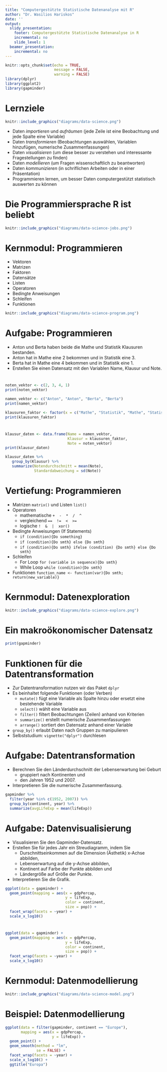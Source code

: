```yaml
---
title: "Computergestützte Statistische Datenanalyse mit R"
author: "Dr. Wasilios Hariskos"
date: ''
output:
  slidy_presentation:
    footer: Computergestützte Statistische Datenanalyse in R
    incremental: no
    slide_level: 1
  beamer_presentation:
    incremental: no
---
```


```r
knitr::opts_chunk$set(echo = TRUE, 
                      message = FALSE, 
                      warning = FALSE)
library(dplyr)
library(ggplot2)
library(gapminder)
```



<!-- # R Studio -->

<!-- ```{r, echo=FALSE, fig.cap="", out.width='80%', fig.align="center"} -->
<!-- knitr::include_graphics("figures/gruppenarbeit.gif") -->
<!-- ``` -->

# Lernziele

```r
knitr::include_graphics("diagrams/data-science.png")
```

+ Daten *importieren* und *aufräumen* (jede Zeile ist eine Beobachtung und jede Spalte eine Variable)
+ Daten *transformieren* (Beobachtungen auswählen, Variablen hinzufügen, numerische Zusammenfassungen)
+ Daten *visualisieren* (um diese besser zu verstehen und interessante Fragestellungen zu finden)
+ Daten *modellieren* (um Fragen wissenschaftlich zu beantworten)
+ Daten *kommunizieren* (in schriflichen Arbeiten oder in einer Präsentation)
+ Programmieren lernen, um besser Daten computergestützt statistisch auswerten zu können

# Die Programmiersprache R ist beliebt

```r
knitr::include_graphics("diagrams/data-science-jobs.png")
```


# Kernmodul: Programmieren

+ Vektoren
+ Matrizen
+ Faktoren
+ Datensätze
+ Listen
+ Operatoren
+ Bedingte Anweisungen
+ Schleifen
+ Funktionen

```r
knitr::include_graphics("diagrams/data-science-program.png")
```


# Aufgabe: Programmieren

+ Anton und Berta haben beide die Mathe und Statistik Klausuren bestanden. 
+ Anton hat in Mathe eine 2 bekommen und in Statistik eine 3. 
+ Berta hat in Mathe eine 4 bekommen und in Statistik eine 1. 
+ Erstellen Sie einen Datensatz mit den Variablen Name, Klausur und Note.

#

```r
noten_vektor <- c(2, 3, 4, 1)
print(noten_vektor)
```

```r
namen_vektor <- c("Anton", "Anton", "Berta", "Berta")
print(namen_vektor)

```

```r
klausuren_faktor <- factor(x = c("Mathe", "Statistik", "Mathe", "Statistik"))
print(klausuren_faktor)
```


#

```r
klausur_daten <- data.frame(Name = namen_vektor, 
                            Klausur = klausuren_faktor, 
                            Note = noten_vektor)
print(klausur_daten)
```

```r
klausur_daten %>%
   group_by(Klausur) %>%
   summarize(Notendurchschnitt = mean(Note),
             Standardabweichung = sd(Note))
```


<!-- # Zweidimensionale Matrizen -->

<!-- ```{r example_matrix} -->
<!-- noten_matrize <- matrix(data = noten_vektor, -->
<!--                         nrow = 2, -->
<!--                         byrow = TRUE) -->

<!-- rownames(noten_matrize) <- c("Anton", "Berta") -->
<!-- colnames(noten_matrize) <- c("Mathe-Klausur", "Statistik-Klausur") -->

<!-- print(noten_matrize) -->
<!-- ``` -->


<!-- # Ausblick: Datenanalyse -->

<!-- ```{r} -->
<!-- library(tidyverse) -->

<!-- klausur_daten %>%  -->
<!--   group_by(Geschlecht) %>%  -->
<!--   summarize(Notendurchschnitt = mean(Note), -->
<!--             Standardabweichung = sd(Note)) -->

<!-- ``` -->

<!-- # Gruppenarbeit: Erstes Skript ausführen -->

<!-- ```{r group_work, echo=FALSE, fig.cap="", out.width='80%', fig.align="center"} -->
<!-- knitr::include_graphics("figures/gruppenarbeit.gif") -->
<!-- ``` -->

# Vertiefung: Programmieren

- Matrizen `matrix()` und Listen `list()`
- Operatoren
  - mathematische `+  -  *  /  ^` 
  - vergleichend `==  !=  <  >=` 
  - logische `!  &  |  xor()`
- Bedingte Anweisungen (If Statements)
  - `if (condition){Do something}`
  - `if (condition){Do smth} else {Do smth}`
  - `if (condition){Do smth} ifelse (condition) {Do smth} else {Do smth}`
- Schleifen
  - For Loop `for (variable in sequence){Do smth}`
  - While Loop `while (condition){Do smth}`
- Funktionen `function_name <- function(var){Do smth; return(new_variable)}`

<!-- # Selbststudium: Schummelzettel studieren -->

<!-- # Hausaufgaben: Datacamp Kurs abschließen -->

# Kernmodul: Datenexploration

```r
knitr::include_graphics("diagrams/data-science-explore.png")
```

# Ein makroökonomischer Datensatz

```r
print(gapminder)
```

# Funktionen für die Datentransformation

- Zur Datentransformation nutzen wir das Paket `dplyr`
- Es beinhaltet folgende Funktionen (oder Verben)
  + `mutate()` fügt eine Variable als Spalte hinzu oder ersetzt eine bestehende Variable
  + `select()` wählt eine Variable aus
  + `filter()` filtert Beobachtungen (Zeilen) anhand von Kriterien
  + `summarize()` erstellt numerische Zusammenfassungen
  + `arrange()` sortiert den Datensatz anhand einer Variable
+ `group_by()` erlaubt Daten nach Gruppen zu manipulieren 
+ Selbststudium: `vignette("dplyr")` durchlesen   

# Aufgabe: Datentransformation

+ Berechnen Sie den Länderdurchschnitt der Lebenserwartung bei Geburt
  + gruppiert nach Kontinenten und 
  + den Jahren 1952 und 2007. 

+ Interpretieren Sie die numerische Zusammenfassung.

```r
gapminder %>% 
  filter(year %in% c(1952, 2007)) %>% 
  group_by(continent, year) %>% 
  summarize(avgLifeExp = mean(lifeExp))
```

# Aufgabe: Datenvisualisierung

+ Visualisieren Sie den Gapminder-Datensatz.
+ Erstellen Sie für jedes Jahr ein Streudiagramm, indem Sie 
  + Durschnittseinkommen auf die Dimension (Ästhetik) x-Achse abbilden,
  + Lebenserwartung auf die y-Achse abbilden,
  + Kontinent auf Farbe der Punkte abbilden und
  + Ländergröße auf Größe der Punkte.
+ Interpretieren Sie die Grafik.

```r
ggplot(data = gapminder) +
  geom_point(mapping = aes(x = gdpPercap,
                           y = lifeExp,
                           color = continent,
                           size = pop)) +
  facet_wrap(facets = ~year) +
  scale_x_log10()
```

# 

```r
ggplot(data = gapminder) +
  geom_point(mapping = aes(x = gdpPercap,
                           y = lifeExp,
                           color = continent,
                           size = pop)) +
  facet_wrap(facets = ~year) +
  scale_x_log10()
```

<!-- # Hausaufgaben: Datacamp -->

# Kernmodul: Datenmodellierung

```r
knitr::include_graphics("diagrams/data-science-model.png")
```

# Beispiel: Datenmodellierung

```r
ggplot(data = filter(gapminder, continent == "Europe"),
       mapping = aes(x = gdpPercap,
                     y = lifeExp)) +
  geom_point() +
  geom_smooth(method = "lm",
              se = FALSE) +
  facet_wrap(facets = ~year) +
  scale_x_log10() +
  ggtitle("Europa") 
```

<!-- # Hausaufgaben: Datacamp -->


<!-- # Funktionen -->

<!-- ```{r} -->
<!-- mean(noten_vektor) -->
<!-- ``` -->

<!-- ```{r} -->
<!-- mittelwert <- function(x){ -->
<!--   summe <- sum(noten_vektor) -->
<!--   anzahl <- length(noten_vektor) -->
<!--   return(summe / anzahl) -->
<!-- } -->

<!-- mittelwert(noten_vektor) -->
<!-- ``` -->



<!-- # Netzbasierte Versionsverwaltung -->

<!-- - Alle Kursmaterialien sind frei zugänglich und befinden sich in diesem [Github Repositorium](https://github.com/wasilios-hariskos/csd-berlin20). -->
<!-- - Github ist ein Internetdienst für die Versionsverwaltung Git. -->
<!-- - Github ist sehr beliebt bei Wissenschaftlern und Programmierern und erleichtert die kollaborative Datenanalyse. -->
<!-- - Buchkapitel [Github and Git](https://r-pkgs.org/git.html) aus dem Buch [R Packages](https://r-pkgs.org/) -->
<!-- - Buch [Happy Git with R](https://happygitwithr.com/) -->
<!-- - Wissenschaftlicher Artikel [A Quick Introduction to Version Control with Git and GitHub](https://journals.plos.org/ploscompbiol/article?id=10.1371/journal.pcbi.1004668) -->
<!-- - YouTube Video [An Introduction to Git and GitHub](https://www.youtube.com/watch?v=MJUJ4wbFm_A) -->